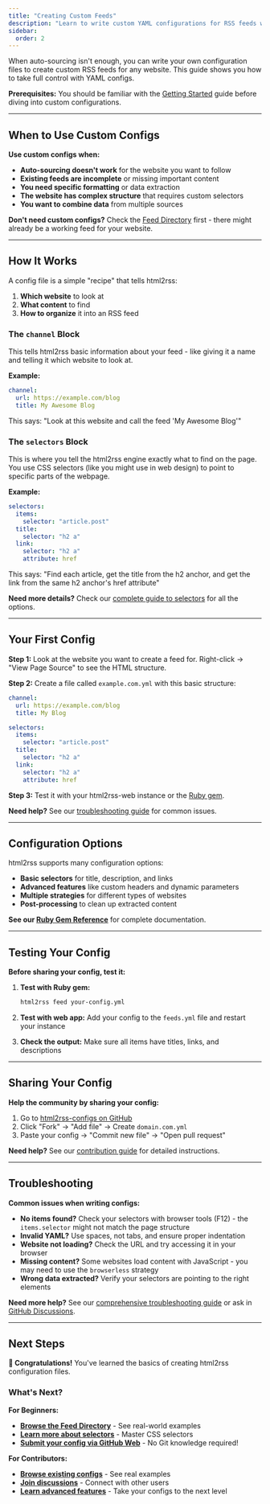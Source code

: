 ```yaml
---
title: "Creating Custom Feeds"
description: "Learn to write custom YAML configurations for RSS feeds when auto-sourcing isn't enough."
sidebar:
  order: 2
---
```


When auto-sourcing isn't enough, you can write your own configuration files to create custom RSS feeds for any website. This guide shows you how to take full control with YAML configs.

**Prerequisites:** You should be familiar with the [Getting Started](/getting-started) guide before diving into custom configurations.

---

## When to Use Custom Configs

**Use custom configs when:**

- **Auto-sourcing doesn't work** for the website you want to follow
- **Existing feeds are incomplete** or missing important content
- **You need specific formatting** or data extraction
- **The website has complex structure** that requires custom selectors
- **You want to combine data** from multiple sources

**Don't need custom configs?** Check the [Feed Directory](/feed-directory/) first - there might already be a working feed for your website.

---

## How It Works

A config file is a simple "recipe" that tells html2rss:

1. **Which website** to look at
2. **What content** to find
3. **How to organize** it into an RSS feed

### The `channel` Block

This tells html2rss basic information about your feed - like giving it a name and telling it which website to look at.

**Example:**

```yaml
channel:
  url: https://example.com/blog
  title: My Awesome Blog
```

This says: "Look at this website and call the feed 'My Awesome Blog'"

### The `selectors` Block

This is where you tell the html2rss engine exactly what to find on the page. You use CSS selectors (like you might use in web design) to point to specific parts of the webpage.

**Example:**

```yaml
selectors:
  items:
    selector: "article.post"
  title:
    selector: "h2 a"
  link:
    selector: "h2 a"
    attribute: href
```

This says: "Find each article, get the title from the h2 anchor, and get the link from the same h2 anchor's href attribute"

**Need more details?** Check our [complete guide to selectors](/ruby-gem/reference/selectors/) for all the options.

---

## Your First Config

**Step 1:** Look at the website you want to create a feed for. Right-click → "View Page Source" to see the HTML structure.

**Step 2:** Create a file called `example.com.yml` with this basic structure:

```yaml
channel:
  url: https://example.com/blog
  title: My Blog

selectors:
  items:
    selector: "article.post"
  title:
    selector: "h2 a"
  link:
    selector: "h2 a"
    attribute: href
```

**Step 3:** Test it with your html2rss-web instance or the [Ruby gem](/ruby-gem/installation).

**Need help?** See our [troubleshooting guide](/troubleshooting/troubleshooting) for common issues.

---

## Configuration Options

html2rss supports many configuration options:

- **Basic selectors** for title, description, and links
- **Advanced features** like custom headers and dynamic parameters
- **Multiple strategies** for different types of websites
- **Post-processing** to clean up extracted content

**See our [Ruby Gem Reference](/ruby-gem/reference/)** for complete documentation.

---

## Testing Your Config

**Before sharing your config, test it:**

1. **Test with Ruby gem:**
   ```bash
   html2rss feed your-config.yml
   ```

2. **Test with web app:** Add your config to the `feeds.yml` file and restart your instance

3. **Check the output:** Make sure all items have titles, links, and descriptions

---

## Sharing Your Config

**Help the community by sharing your config:**

1. Go to [html2rss-configs on GitHub](https://github.com/html2rss/html2rss-configs)
2. Click "Fork" → "Add file" → Create `domain.com.yml`
3. Paste your config → "Commit new file" → "Open pull request"

**Need help?** See our [contribution guide](/get-involved/contributing) for detailed instructions.

---

## Troubleshooting

**Common issues when writing configs:**

- **No items found?** Check your selectors with browser tools (F12) - the `items.selector` might not match the page structure
- **Invalid YAML?** Use spaces, not tabs, and ensure proper indentation
- **Website not loading?** Check the URL and try accessing it in your browser
- **Missing content?** Some websites load content with JavaScript - you may need to use the `browserless` strategy
- **Wrong data extracted?** Verify your selectors are pointing to the right elements

**Need more help?** See our [comprehensive troubleshooting guide](/troubleshooting/troubleshooting) or ask in [GitHub Discussions](https://github.com/orgs/html2rss/discussions).

---

## Next Steps

**🎉 Congratulations!** You've learned the basics of creating html2rss configuration files.

### What's Next?

**For Beginners:**

- **[Browse the Feed Directory](/feed-directory/)** - See real-world examples
- **[Learn more about selectors](/ruby-gem/reference/selectors/)** - Master CSS selectors
- **[Submit your config via GitHub Web](https://github.com/html2rss/html2rss-configs)** - No Git knowledge required!

**For Contributors:**

- **[Browse existing configs](https://github.com/html2rss/html2rss-configs/tree/master/lib/html2rss/configs)** - See real examples
- **[Join discussions](https://github.com/orgs/html2rss/discussions)** - Connect with other users
- **[Learn advanced features](/ruby-gem/how-to/advanced-features/)** - Take your configs to the next level
